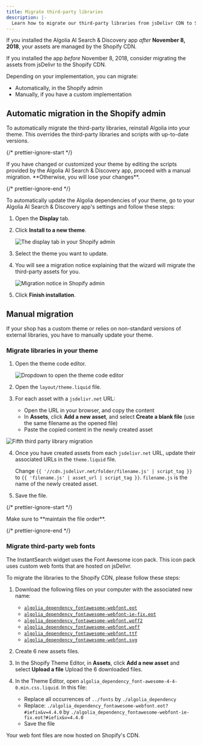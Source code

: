 ```yaml
---
title: Migrate third-party libraries
description: |-
  Learn how to migrate our third-party libraries from jsDelivr CDN to Shopify Assets Management.
---
```


If you installed the Algolia AI Search & Discovery app _after_ **November 8, 2018**, your assets are managed by the Shopify CDN.

If you installed the app _before_ November 8, 2018, consider migrating the assets from jsDelivr to the Shopify CDN.

Depending on your implementation, you can migrate:

- Automatically, in the Shopify admin
- Manually, if you have a custom implementation

## Automatic migration in the Shopify admin

To automatically migrate the third-party libraries, reinstall Algolia into your theme.
This overrides the third-party libraries and scripts with up-to-date versions.

{/* prettier-ignore-start */}

<Warning>
  If you have changed or customized your theme by editing the scripts provided by the Algolia AI Search & Discovery app,
  proceed with a manual migration. **Otherwise, you will lose your changes**.
</Warning>

{/* prettier-ignore-end */}

To automatically update the Algolia dependencies of your theme, go to your Algolia AI Search & Discovery app's settings and follow these steps:

1. Open the **Display** tab.

1. Click **Install to a new theme**.

   ![The display tab in your Shopify admin](/doc/assets/images/integrations/shopify/getting-started/upgrade-guides/1-third-party-libraries-migration-714fb70c.jpeg)

1. Select the theme you want to update.

1. You will see a migration notice explaining that the wizard will migrate the third-party assets for you.

   ![Migration notice in Shopify admin](/doc/assets/images/integrations/shopify/getting-started/upgrade-guides/2-third-party-libraries-migration-ed173d3b.jpeg)

1. Click **Finish installation**.

## Manual migration

If your shop has a custom theme or relies on non-standard versions of external libraries, you have to manually update your theme.

### Migrate libraries in your theme

1. Open the theme code editor.

   ![Dropdown to open the theme code editor](/doc/assets/images/integrations/shopify/getting-started/upgrade-guides/3-third-party-libraries-migration-2116a667.jpeg)

1. Open the `layout/theme.liquid` file.

1. For each asset with a `jsdelivr.net` URL:

   - Open the URL in your browser, and copy the content
   - In **Assets**, click **Add a new asset**, and select **Create a blank file** (use the same filename as the opened file)
   - Paste the copied content in the newly created asset

![Fifth third party library migration](/doc/assets/images/integrations/shopify/getting-started/upgrade-guides/5-third-party-libraries-migration-4c2e119d.jpeg)

4. Once you have created assets from each `jsdelivr.net` URL, update their associated URLs in the `theme.liquid` file.

   Change `{{ '//cdn.jsdelivr.net/folder/filename.js' | script_tag }}` to `{{ 'filename.js' | asset_url | script_tag }}`.
   `filename.js` is the name of the newly created asset.

4. Save the file.

{/* prettier-ignore-start */}

<Warning>
  Make sure to **maintain the file order**.
</Warning>

{/* prettier-ignore-end */}

### Migrate third-party web fonts

The InstantSearch widget uses the Font Awesome icon pack.
This icon pack uses custom web fonts that are hosted on jsDelivr.

To migrate the libraries to the Shopify CDN, please follow these steps:

1. Download the following files on your computer with the associated new name:
   - [`algolia_dependency_fontawesome-webfont.eot`](https://cdn.jsdelivr.net/fontawesome/4.4.0/fonts/fontawesome-webfont.eot?v=4.4.0)
   - [`algolia_dependency_fontawesome-webfont-ie-fix.eot`](https://cdn.jsdelivr.net/fontawesome/4.4.0/fonts/fontawesome-webfont.eot?#iefix\&v=4.4.0)
   - [`algolia_dependency_fontawesome-webfont.woff2`](https://cdn.jsdelivr.net/fontawesome/4.4.0/fonts/fontawesome-webfont.woff2?v=4.4.0)
   - [`algolia_dependency_fontawesome-webfont.woff`](https://cdn.jsdelivr.net/fontawesome/4.4.0/fonts/fontawesome-webfont.woff?v=4.4.0)
   - [`algolia_dependency_fontawesome-webfont.ttf`](https://cdn.jsdelivr.net/fontawesome/4.4.0/fonts/fontawesome-webfont.ttf?v=4.4.0)
   - [`algolia_dependency_fontawesome-webfont.svg`](https://cdn.jsdelivr.net/fontawesome/4.4.0/fonts/fontawesome-webfont.svg?v=4.4.0#fontawesomeregular)

1. Create 6 new assets files.

1. In the Shopify Theme Editor, in **Assets**, click **Add a new asset** and select **Upload a file**
   Upload the 6 downloaded files.

1. In the Theme Editor, open `algolia_dependency_font-awesome-4-4-0.min.css.liquid`.
   In this file:

   - Replace all occurrences of `../fonts` by `./algolia_dependency`
   - Replace:
     `./algolia_dependency_fontawesome-webfont.eot?#iefix&v=4.4.0`
     by
     `./algolia_dependency_fontawesome-webfont-ie-fix.eot?#iefix&v=4.4.0`
   - Save the file

Your web font files are now hosted on Shopify's CDN.
